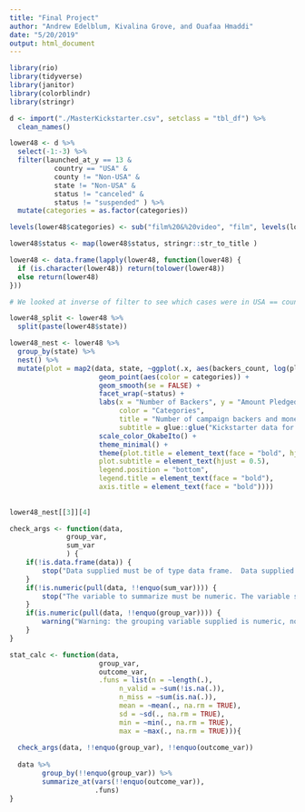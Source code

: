```yaml
---
title: "Final Project"
author: "Andrew Edelblum, Kivalina Grove, and Ouafaa Hmaddi"
date: "5/20/2019"
output: html_document
---
```


```r
library(rio)
library(tidyverse)
library(janitor)
library(colorblindr)
library(stringr)

d <- import("./MasterKickstarter.csv", setclass = "tbl_df") %>% 
  clean_names()

lower48 <- d %>% 
  select(-1:-3) %>% 
  filter(launched_at_y == 13 & 
           country == "USA" & 
           county != "Non-USA" & 
           state != "Non-USA" &
           status != "canceled" &
           status != "suspended" ) %>% 
  mutate(categories = as.factor(categories))

levels(lower48$categories) <- sub("film%20&%20video", "film", levels(lower48$categories))

lower48$status <- map(lower48$status, stringr::str_to_title )

lower48 <- data.frame(lapply(lower48, function(lower48) {
  if (is.character(lower48)) return(tolower(lower48))
  else return(lower48)
}))

# We looked at inverse of filter to see which cases were in USA == country but were also labeled as county != Non-USA. Those cases were those that were not part of the continental US. We are only looking at Kickstarter campaigns on 2013.
```

```r
lower48_split <- lower48 %>% 
  split(paste(lower48$state))

lower48_nest <- lower48 %>%
  group_by(state) %>%
  nest() %>%
  mutate(plot = map2(data, state, ~ggplot(.x, aes(backers_count, log(pledged))) +
                      geom_point(aes(color = categories)) +
                      geom_smooth(se = FALSE) +
                      facet_wrap(~status) +
                      labs(x = "Number of Backers", y = "Amount Pledged ($)", 
                           color = "Categories", 
                           title = "Number of campaign backers and money pledged", 
                           subtitle = glue::glue("Kickstarter data for the state of {.y}")) +
                      scale_color_OkabeIto() +
                      theme_minimal() +
                      theme(plot.title = element_text(face = "bold", hjust = 0.5), 
                      plot.subtitle = element_text(hjust = 0.5),
                      legend.position = "bottom",
                      legend.title = element_text(face = "bold"),
                      axis.title = element_text(face = "bold"))))
          
          
lower48_nest[[3]][4]
```


```r
check_args <- function(data, 
              group_var, 
              sum_var
              ) {
	if(!is.data.frame(data)) {
		stop("Data supplied must be of type data frame.  Data supplied is not a data frame.")
	}
	if(!is.numeric(pull(data, !!enquo(sum_var)))) {
		stop("The variable to summarize must be numeric. The variable supplied is not numeric.")
	}
	if(is.numeric(pull(data, !!enquo(group_var)))) {
		warning("Warning: the grouping variable supplied is numeric, not categorical.")
	}
}

stat_calc <- function(data, 
                      group_var, 
                      outcome_var, 
                      .funs = list(n = ~length(.),
                           n_valid = ~sum(!is.na(.)),
                           n_miss = ~sum(is.na(.)),
                           mean = ~mean(., na.rm = TRUE),
                           sd = ~sd(., na.rm = TRUE),
                           min = ~min(., na.rm = TRUE),
                           max = ~max(., na.rm = TRUE))){
  
  check_args(data, !!enquo(group_var), !!enquo(outcome_var))
  
  data %>%
		group_by(!!enquo(group_var)) %>%
		summarize_at(vars(!!enquo(outcome_var)),
		             .funs)
}
```

